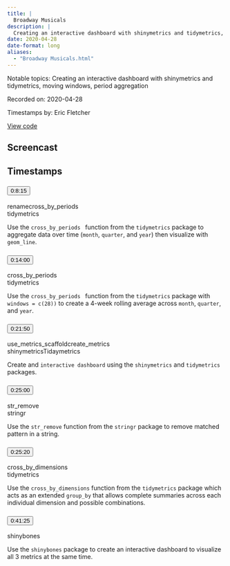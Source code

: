 ```yaml
---
title: |
  Broadway Musicals
description: |
  Creating an interactive dashboard with shinymetrics and tidymetrics, moving windows, period aggregation
date: 2020-04-28
date-format: long
aliases:
  - "Broadway Musicals.html"
---
```


Notable topics: Creating an interactive dashboard with shinymetrics and tidymetrics, moving windows, period aggregation

Recorded on: 2020-04-28

Timestamps by: Eric Fletcher

[View code](https://github.com/dgrtwo/data-screencasts/blob/master/broadway.Rmd)

## Screencast

<div id="yt-player" data-video-id="OhY5ZaILRpg"></div>

## Timestamps

```{=html}
<div id="topics">
  <div class="topic">
    <h3 id="ts-495">
      <button class="btn btn-link btn-timestamp" onClick="playerSkipToTimestamp(495, this)">0:8:15</button>
    </h3>
    <div class="topic_badges"><div><span class="badge-functions badge bg-info">rename</span><span class="badge-functions badge bg-info">cross_by_periods</span></div><div><span class="badge-packages badge bg-primary">tidymetrics</span></div></div>
    <div class="topic_description">
      <p>Use the <code>cross_by_periods </code> function from the <code>tidymetrics</code> package to aggregate data over time (<code>month</code>, <code>quarter</code>, and <code>year</code>) then visualize with <code>geom_line</code>.</p>

    </div>
  </div>
  <div class="topic">
    <h3 id="ts-840">
      <button class="btn btn-link btn-timestamp" onClick="playerSkipToTimestamp(840, this)">0:14:00</button>
    </h3>
    <div class="topic_badges"><div><span class="badge-functions badge bg-info">cross_by_periods</span></div><div><span class="badge-packages badge bg-primary">tidymetrics</span></div></div>
    <div class="topic_description">
      <p>Use the <code>cross_by_periods </code> function from the <code>tidymetrics</code>  package with <code>windows = c(28))</code> to create a 4-week rolling average across <code>month</code>, <code>quarter</code>, and <code>year</code>.</p>

    </div>
  </div>
  <div class="topic">
    <h3 id="ts-1310">
      <button class="btn btn-link btn-timestamp" onClick="playerSkipToTimestamp(1310, this)">0:21:50</button>
    </h3>
    <div class="topic_badges"><div><span class="badge-functions badge bg-info">use_metrics_scaffold</span><span class="badge-functions badge bg-info">create_metrics</span></div><div><span class="badge-packages badge bg-primary">shinymetrics</span><span class="badge-packages badge bg-primary">Tidaymetrics</span></div></div>
    <div class="topic_description">
      <p>Create and <code>interactive dashboard</code> using the <code>shinymetrics</code> and <code>tidymetrics</code> packages.</p>

    </div>
  </div>
  <div class="topic">
    <h3 id="ts-1500">
      <button class="btn btn-link btn-timestamp" onClick="playerSkipToTimestamp(1500, this)">0:25:00</button>
    </h3>
    <div class="topic_badges"><div><span class="badge-functions badge bg-info">str_remove</span></div><div><span class="badge-packages badge bg-primary">stringr</span></div></div>
    <div class="topic_description">
      <p>Use the <code>str_remove</code> function from the <code>stringr</code> package to remove matched pattern in a string.</p>

    </div>
  </div>
  <div class="topic">
    <h3 id="ts-1520">
      <button class="btn btn-link btn-timestamp" onClick="playerSkipToTimestamp(1520, this)">0:25:20</button>
    </h3>
    <div class="topic_badges"><div><span class="badge-functions badge bg-info">cross_by_dimensions</span></div><div><span class="badge-packages badge bg-primary">tidymetrics</span></div></div>
    <div class="topic_description">
      <p>Use the <code>cross_by_dimensions</code> function from the <code>tidymetrics</code> package which acts as an extended <code>group_by</code> that allows complete summaries across each individual dimension and possible combinations.</p>

    </div>
  </div>
  <div class="topic">
    <h3 id="ts-2485">
      <button class="btn btn-link btn-timestamp" onClick="playerSkipToTimestamp(2485, this)">0:41:25</button>
    </h3>
    <div class="topic_badges"><div></div><div><span class="badge-packages badge bg-primary">shinybones</span></div></div>
    <div class="topic_description">
      <p>Use the <code>shinybones</code> package to create an interactive dashboard to visualize all 3 metrics at the same time.</p>

    </div>
  </div>
</div>
```
     
<script>
// 2. This code loads the IFrame Player API code asynchronously.
var tag = document.createElement("script");

tag.src = "https://www.youtube.com/iframe_api";
var firstScriptTag = document.getElementsByTagName("script")[0];
firstScriptTag.parentNode.insertBefore(tag, firstScriptTag);

// 3. This function creates an <iframe> (and YouTube player)
//    after the API code downloads.
var videoId = document.getElementById("yt-player").dataset.videoId;
var player;
function onYouTubeIframeAPIReady() {
  player = new YT.Player("yt-player", {
    height: "486",
    width: "864",
    videoId: videoId,
    playerVars: {
      "playsinline": 1
    },
    events: {
      onStateChange: function(event) {
        if (event.data == YT.PlayerState.PLAYING) {
          followTimestamps()
        }
      }
    }
  });
}

function playerSkipToTimestamp(seconds, tsElement) {
  player.seekTo(seconds, true)
  tsElement.scrollIntoView()
  document.getElementById("screencast").scrollIntoView()
}

const timestamps = Array.from(document.querySelectorAll('.topic h3[id^="ts-"]'))
  .map(el => el.id.replace('ts-', ''))

function followTimestamps() {
  if (player.getPlayerState() !== 1) {
    return
  }
  const currentTime = `${Math.floor(player.getCurrentTime())}`
  if (timestamps.includes(currentTime)) {
    const el = document.getElementById(`ts-${currentTime}`)
    if (el) {
      el.scrollIntoView()
      document.getElementById("screencast").scrollIntoView()
    }
  }
  setTimeout(followTimestamps, 1000)
}
</script>
